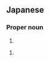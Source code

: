 ==Japanese==
{{ja-kanjitab|こ|せき|yomi=k}}

===Proper noun===
{{ja-pos|こせき|proper}}

# {{surname|lang=ja|sort=こせき}}

{{ja-kanjitab|お|せき|k2=ぜき|yomi=k|r=y}}

{{ja-pos|おぜき|proper}}

# {{surname|lang=ja|sort=おぜき}}